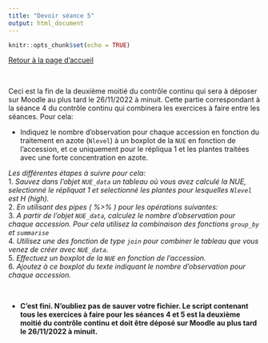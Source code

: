 ```yaml
---
title: "Devoir séance 5"
output: html_document
---
```


```r
knitr::opts_chunk$set(echo = TRUE)
```


[Retour à la page d'accueil](https://scortijo.github.io/2022_L3_R/)

<br>

Ceci est la fin de la deuxième moitié du contrôle continu qui sera à déposer sur Moodle au plus tard le 26/11/2022 à minuit. Cette partie correspondant à la séance 4 du contrôle continu qui combinera les exercices à faire entre les séances. Pour cela:

- Indiquez le nombre d'observation pour chaque accession en fonction du traitement en azote (`Nlevel`) à un boxplot de la `NUE` en fonction de l'accession, et ce uniquement pour le répliqua 1 et les plantes traitées avec une forte concentration en azote.

*Les différentes étapes à suivre pour cela:*   
1. *Sauvez dans l'objet `NUE_data` un tableau où vous avez calculé la NUE,  selectionné le répliquat 1 et selectionné les plantes pour lesquelles `Nlevel` est H (high).*   
2. *En utilisant des pipes ( %>% ) pour les opérations suivantes:*   
3. *A partir de l'objet `NUE_data`, calculez le nombre d'observation pour chaque accession. Pour cela utilisez la combinaison des fonctions `group_by` et `summarise`*   
4. *Utilisez une des fonction de type `join` pour combiner le tableau que vous venez de créer avec `NUE_data`.*   
5. *Effectuez un boxplot de la `NUE` en fonction de l'accession.*   
6. *Ajoutez à ce boxplot du texte indiquant le nombre d'observation pour chaque accession.*   


<br>

- **C'est fini. N'oubliez pas de sauver votre fichier. Le script contenant tous les exercices à faire pour les séances 4 et 5 est la deuxième moitié du contrôle continu et doit être déposé sur Moodle au plus tard le 26/11/2022 à minuit.**

<br>

